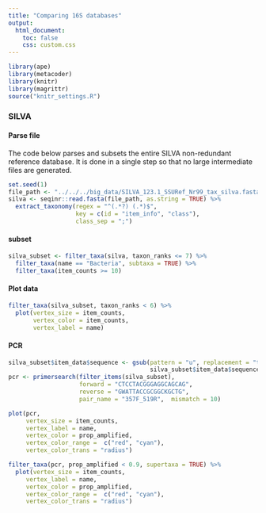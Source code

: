 ```yaml
---
title: "Comparing 16S databases"
output:
  html_document:
    toc: false
    css: custom.css
---
```


```r
library(ape)
library(metacoder)
library(knitr)
library(magrittr)
source("knitr_settings.R")
```


### SILVA

#### Parse file

The code below parses and subsets the entire SILVA non-redundant reference database.
It is done in a single step so that no large intermediate files are generated.

```r
set.seed(1)
file_path <- "../../../big_data/SILVA_123.1_SSURef_Nr99_tax_silva.fasta"
silva <- seqinr::read.fasta(file_path, as.string = TRUE) %>%
  extract_taxonomy(regex = "^(.*?) (.*)$",
                   key = c(id = "item_info", "class"),
                   class_sep = ";")
```


#### subset

```r
silva_subset <- filter_taxa(silva, taxon_ranks <= 7) %>%
  filter_taxa(name == "Bacteria", subtaxa = TRUE) %>%
  filter_taxa(item_counts >= 10)
```




#### Plot data

```r
filter_taxa(silva_subset, taxon_ranks < 6) %>%
  plot(vertex_size = item_counts,
       vertex_color = item_counts,
       vertex_label = name)
```


#### PCR

```r
silva_subset$item_data$sequence <- gsub(pattern = "u", replacement = "t",
                                        silva_subset$item_data$sequence)
pcr <- primersearch(filter_items(silva_subset),
                    forward = "CTCCTACGGGAGGCAGCAG",
                    reverse = "GWATTACCGCGGCKGCTG",
                    pair_name = "357F_519R",  mismatch = 10)
```


```r
plot(pcr,
     vertex_size = item_counts,
     vertex_label = name,
     vertex_color = prop_amplified,
     vertex_color_range =  c("red", "cyan"),
     vertex_color_trans = "radius")
```

```r
filter_taxa(pcr, prop_amplified < 0.9, supertaxa = TRUE) %>%
  plot(vertex_size = item_counts,
     vertex_label = name,
     vertex_color = prop_amplified,
     vertex_color_range =  c("red", "cyan"),
     vertex_color_trans = "radius")
```



